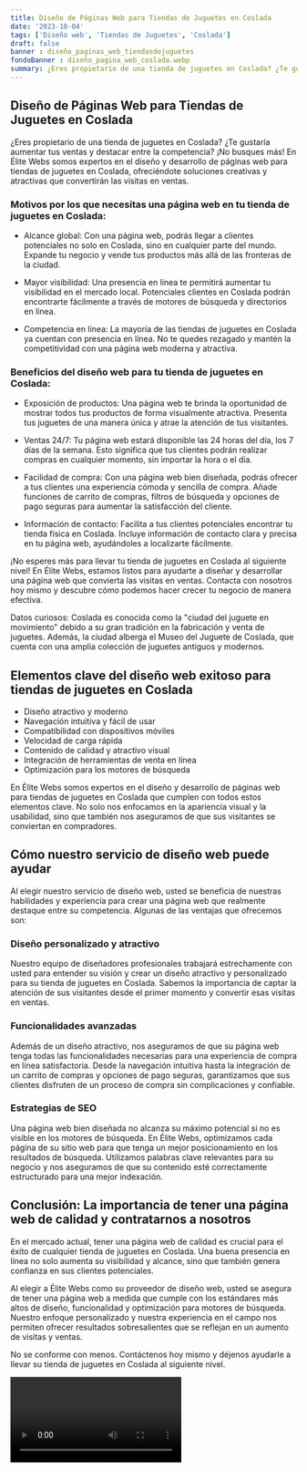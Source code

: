 ```yaml
---
title: Diseño de Páginas Web para Tiendas de Juguetes en Coslada
date: '2023-10-04'
tags: ['Diseño web', 'Tiendas de Juguetes', 'Coslada']
draft: false
banner : diseño_paginas_web_tiendasdejuguetes
fondoBanner : diseño_pagina_web_coslada.webp
summary: ¿Eres propietario de una tienda de juguetes en Coslada? ¿Te gustaría aumentar tus ventas y destacar entre la competencia? ¡No busques más! En Élite Webs somos expertos en el diseño y desarrollo de páginas web para tiendas de juguetes en Coslada, ofreciéndote soluciones creativas y atractivas que convertirán las visitas en ventas.
---
```


## Diseño de Páginas Web para Tiendas de Juguetes en Coslada

¿Eres propietario de una tienda de juguetes en Coslada? ¿Te gustaría aumentar tus ventas y destacar entre la competencia? ¡No busques más! En Élite Webs somos expertos en el diseño y desarrollo de páginas web para tiendas de juguetes en Coslada, ofreciéndote soluciones creativas y atractivas que convertirán las visitas en ventas.

### Motivos por los que necesitas una página web en tu tienda de juguetes en Coslada:

- Alcance global: Con una página web, podrás llegar a clientes potenciales no solo en Coslada, sino en cualquier parte del mundo. Expande tu negocio y vende tus productos más allá de las fronteras de la ciudad.

- Mayor visibilidad: Una presencia en línea te permitirá aumentar tu visibilidad en el mercado local. Potenciales clientes en Coslada podrán encontrarte fácilmente a través de motores de búsqueda y directorios en línea.

- Competencia en línea: La mayoría de las tiendas de juguetes en Coslada ya cuentan con presencia en línea. No te quedes rezagado y mantén la competitividad con una página web moderna y atractiva.

### Beneficios del diseño web para tu tienda de juguetes en Coslada:

- Exposición de productos: Una página web te brinda la oportunidad de mostrar todos tus productos de forma visualmente atractiva. Presenta tus juguetes de una manera única y atrae la atención de tus visitantes.

- Ventas 24/7: Tu página web estará disponible las 24 horas del día, los 7 días de la semana. Esto significa que tus clientes podrán realizar compras en cualquier momento, sin importar la hora o el día.

- Facilidad de compra: Con una página web bien diseñada, podrás ofrecer a tus clientes una experiencia cómoda y sencilla de compra. Añade funciones de carrito de compras, filtros de búsqueda y opciones de pago seguras para aumentar la satisfacción del cliente.

- Información de contacto: Facilita a tus clientes potenciales encontrar tu tienda física en Coslada. Incluye información de contacto clara y precisa en tu página web, ayudándoles a localizarte fácilmente.

¡No esperes más para llevar tu tienda de juguetes en Coslada al siguiente nivel! En Élite Webs, estamos listos para ayudarte a diseñar y desarrollar una página web que convierta las visitas en ventas. Contacta con nosotros hoy mismo y descubre cómo podemos hacer crecer tu negocio de manera efectiva.

Datos curiosos: Coslada es conocida como la "ciudad del juguete en movimiento" debido a su gran tradición en la fabricación y venta de juguetes. Además, la ciudad alberga el Museo del Juguete de Coslada, que cuenta con una amplia colección de juguetes antiguos y modernos.

<GifSeo />

<Cta />

## Elementos clave del diseño web exitoso para tiendas de juguetes en Coslada

- Diseño atractivo y moderno
- Navegación intuitiva y fácil de usar
- Compatibilidad con dispositivos móviles
- Velocidad de carga rápida
- Contenido de calidad y atractivo visual
- Integración de herramientas de venta en línea
- Optimización para los motores de búsqueda

En Élite Webs somos expertos en el diseño y desarrollo de páginas web para tiendas de juguetes en Coslada que cumplen con todos estos elementos clave. No solo nos enfocamos en la apariencia visual y la usabilidad, sino que también nos aseguramos de que sus visitantes se conviertan en compradores.

## Cómo nuestro servicio de diseño web puede ayudar

Al elegir nuestro servicio de diseño web, usted se beneficia de nuestras habilidades y experiencia para crear una página web que realmente destaque entre su competencia. Algunas de las ventajas que ofrecemos son:

### Diseño personalizado y atractivo

Nuestro equipo de diseñadores profesionales trabajará estrechamente con usted para entender su visión y crear un diseño atractivo y personalizado para su tienda de juguetes en Coslada. Sabemos la importancia de captar la atención de sus visitantes desde el primer momento y convertir esas visitas en ventas.

### Funcionalidades avanzadas

Además de un diseño atractivo, nos aseguramos de que su página web tenga todas las funcionalidades necesarias para una experiencia de compra en línea satisfactoria. Desde la navegación intuitiva hasta la integración de un carrito de compras y opciones de pago seguras, garantizamos que sus clientes disfruten de un proceso de compra sin complicaciones y confiable.

### Estrategias de SEO

Una página web bien diseñada no alcanza su máximo potencial si no es visible en los motores de búsqueda. En Élite Webs, optimizamos cada página de su sitio web para que tenga un mejor posicionamiento en los resultados de búsqueda. Utilizamos palabras clave relevantes para su negocio y nos aseguramos de que su contenido esté correctamente estructurado para una mejor indexación.

## Conclusión: La importancia de tener una página web de calidad y contratarnos a nosotros

En el mercado actual, tener una página web de calidad es crucial para el éxito de cualquier tienda de juguetes en Coslada. Una buena presencia en línea no solo aumenta su visibilidad y alcance, sino que también genera confianza en sus clientes potenciales.

Al elegir a Élite Webs como su proveedor de diseño web, usted se asegura de tener una página web a medida que cumple con los estándares más altos de diseño, funcionalidad y optimización para motores de búsqueda. Nuestro enfoque personalizado y nuestra experiencia en el campo nos permiten ofrecer resultados sobresalientes que se reflejan en un aumento de visitas y ventas.

No se conforme con menos. Contáctenos hoy mismo y déjenos ayudarle a llevar su tienda de juguetes en Coslada al siguiente nivel.

<Video />

<CtaBot job='Tiendas de Juguetes' city='Coslada'/>

<Gmaps query='Coslada+españa+maps' />